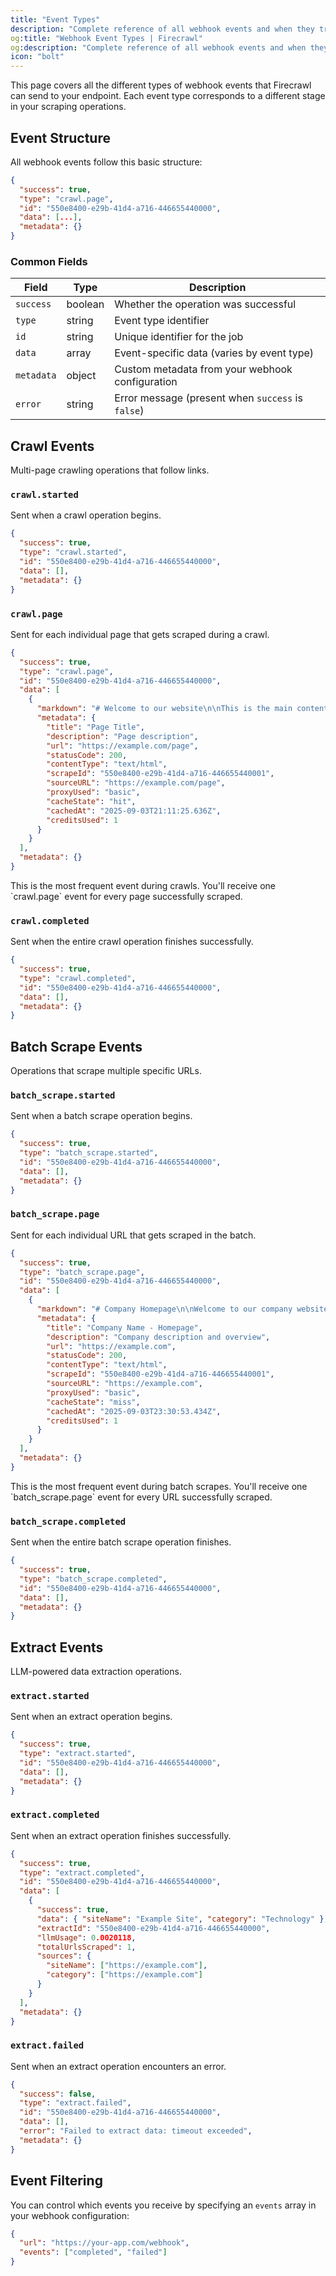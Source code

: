 ```yaml
---
title: "Event Types"
description: "Complete reference of all webhook events and when they trigger"
og:title: "Webhook Event Types | Firecrawl"
og:description: "Complete reference of all webhook events and when they trigger"
icon: "bolt"
---
```


This page covers all the different types of webhook events that Firecrawl can send to your endpoint. Each event type corresponds to a different stage in your scraping operations.

## Event Structure

All webhook events follow this basic structure:

```json
{
  "success": true,
  "type": "crawl.page",
  "id": "550e8400-e29b-41d4-a716-446655440000",
  "data": [...],
  "metadata": {}
}
```

### Common Fields

| Field      | Type    | Description                                       |
| ---------- | ------- | ------------------------------------------------- |
| `success`  | boolean | Whether the operation was successful              |
| `type`     | string  | Event type identifier                             |
| `id`       | string  | Unique identifier for the job                     |
| `data`     | array   | Event-specific data (varies by event type)        |
| `metadata` | object  | Custom metadata from your webhook configuration   |
| `error`    | string  | Error message (present when `success` is `false`) |

## Crawl Events

Multi-page crawling operations that follow links.

### `crawl.started`

Sent when a crawl operation begins.

```json
{
  "success": true,
  "type": "crawl.started",
  "id": "550e8400-e29b-41d4-a716-446655440000",
  "data": [],
  "metadata": {}
}
```

### `crawl.page`

Sent for each individual page that gets scraped during a crawl.

```json
{
  "success": true,
  "type": "crawl.page",
  "id": "550e8400-e29b-41d4-a716-446655440000",
  "data": [
    {
      "markdown": "# Welcome to our website\n\nThis is the main content of the page...",
      "metadata": {
        "title": "Page Title",
        "description": "Page description",
        "url": "https://example.com/page",
        "statusCode": 200,
        "contentType": "text/html",
        "scrapeId": "550e8400-e29b-41d4-a716-446655440001",
        "sourceURL": "https://example.com/page",
        "proxyUsed": "basic",
        "cacheState": "hit",
        "cachedAt": "2025-09-03T21:11:25.636Z",
        "creditsUsed": 1
      }
    }
  ],
  "metadata": {}
}
```

<Note>
  This is the most frequent event during crawls. You'll receive one `crawl.page`
  event for every page successfully scraped.
</Note>

### `crawl.completed`

Sent when the entire crawl operation finishes successfully.

```json
{
  "success": true,
  "type": "crawl.completed",
  "id": "550e8400-e29b-41d4-a716-446655440000",
  "data": [],
  "metadata": {}
}
```

## Batch Scrape Events

Operations that scrape multiple specific URLs.

### `batch_scrape.started`

Sent when a batch scrape operation begins.

```json
{
  "success": true,
  "type": "batch_scrape.started",
  "id": "550e8400-e29b-41d4-a716-446655440000",
  "data": [],
  "metadata": {}
}
```

### `batch_scrape.page`

Sent for each individual URL that gets scraped in the batch.

```json
{
  "success": true,
  "type": "batch_scrape.page",
  "id": "550e8400-e29b-41d4-a716-446655440000",
  "data": [
    {
      "markdown": "# Company Homepage\n\nWelcome to our company website...",
      "metadata": {
        "title": "Company Name - Homepage",
        "description": "Company description and overview",
        "url": "https://example.com",
        "statusCode": 200,
        "contentType": "text/html",
        "scrapeId": "550e8400-e29b-41d4-a716-446655440001",
        "sourceURL": "https://example.com",
        "proxyUsed": "basic",
        "cacheState": "miss",
        "cachedAt": "2025-09-03T23:30:53.434Z",
        "creditsUsed": 1
      }
    }
  ],
  "metadata": {}
}
```

<Note>
  This is the most frequent event during batch scrapes. You'll receive one
  `batch_scrape.page` event for every URL successfully scraped.
</Note>

### `batch_scrape.completed`

Sent when the entire batch scrape operation finishes.

```json
{
  "success": true,
  "type": "batch_scrape.completed",
  "id": "550e8400-e29b-41d4-a716-446655440000",
  "data": [],
  "metadata": {}
}
```

## Extract Events

LLM-powered data extraction operations.

### `extract.started`

Sent when an extract operation begins.

```json
{
  "success": true,
  "type": "extract.started",
  "id": "550e8400-e29b-41d4-a716-446655440000",
  "data": [],
  "metadata": {}
}
```

### `extract.completed`

Sent when an extract operation finishes successfully.

```json
{
  "success": true,
  "type": "extract.completed",
  "id": "550e8400-e29b-41d4-a716-446655440000",
  "data": [
    {
      "success": true,
      "data": { "siteName": "Example Site", "category": "Technology" },
      "extractId": "550e8400-e29b-41d4-a716-446655440000",
      "llmUsage": 0.0020118,
      "totalUrlsScraped": 1,
      "sources": {
        "siteName": ["https://example.com"],
        "category": ["https://example.com"]
      }
    }
  ],
  "metadata": {}
}
```

### `extract.failed`

Sent when an extract operation encounters an error.

```json
{
  "success": false,
  "type": "extract.failed",
  "id": "550e8400-e29b-41d4-a716-446655440000",
  "data": [],
  "error": "Failed to extract data: timeout exceeded",
  "metadata": {}
}
```

## Event Filtering

You can control which events you receive by specifying an `events` array in your webhook configuration:

```json
{
  "url": "https://your-app.com/webhook",
  "events": ["completed", "failed"]
}
```

